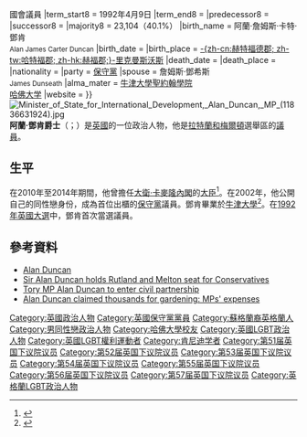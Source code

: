 {{NoteTA
|G1=PoliticiansUK
}}
{{Infobox officeholder
|name             = 鄧克勤爵士 <small>閣下<br/>The Rt Hon. Sir Alan Duncan {{Post-nominals|country=GBR|KCMG|MP}}
|image            = Official portrait of Sir Alan Duncan crop 2.jpg
|office           = {{le|歐洲事務國務大臣|Minister of State for Europe|歐洲及美洲事務國務大臣}}
|primeminister    = [[文翠珊|文翠珊]]
|1blankname       = [[外交及聯邦事務大臣|大臣]]
|1namedata        = [[鲍里斯·约翰逊|鲍里斯·约翰逊]]<br/>[[杰里米·亨特|杰里米·亨特]]
|term_start       = 2016年7月15日
|term_end         = 2019年7月22日
|predecessor      = [[李達德|李達德]]{{small|（歐洲事務）}}
|successor        = 
|office1          = {{le|國際發展事務部|Department of International Development|國際發展事務國務大臣}}
|primeminister1   = [[戴维·卡梅伦|戴维·卡梅伦]]
|1blankname1      = [[國際發展大臣|國際發展大臣]]
|1namedata1       = [[安德魯·米切爾|安德魯·米切爾]]<br>[[簡意寧|簡意寧]]
|term_start1      = 2010年5月13日
|term_end1        = 2014年7月10日
|predecessor1     = [[加雷斯·托馬斯|加雷斯·托馬斯]]
|successor1       = [[德斯蒙德·斯韋恩|德斯蒙德·斯韋恩]]
|constituency_MP8 = [[拉特蘭和梅爾頓_(英國國會選區)|拉特蘭和梅爾頓]]選區
|parliament8      = 英國下議院{{!}}國會議員
|term_start8      = 1992年4月9日
|term_end8        = 
|predecessor8     = {{le|邁克爾·萊瑟姆|Michael Latham}}
|successor8       = 
|majority8        = 23,104（40.1%）
|birth_name       = 阿蘭·詹姆斯·卡特·鄧肯<br/><small>Alan James Carter Duncan</small>
|birth_date       = {{birth date and age|1957|3|31}}
|birth_place      = {{ENG}}[[赫特福德郡|-{zh-cn:赫特福德郡; zh-tw:哈特福郡; zh-hk:赫福郡;}-]][[里克曼斯沃斯|里克曼斯沃斯]]
|death_date       = 
|death_place      = 
|nationality      = {{UK}}
|party            = [[保守黨_(英國)|保守黨]]
|spouse           = 詹姆斯·鄧希斯<br/><small>James Dunseath</small>
|alma_mater       = [[牛津大學聖約翰學院|牛津大學聖約翰學院]]<br/>[[哈佛大学|哈佛大学]]
|website          = {{Official URL}}
}}
{{blpsources|time=2015-05-22T12:32:31+00:00}}
{{expand|time=2015-05-22T12:32:31+00:00}}
[[File:Minister_of_State_for_International_Development,_Alan_Duncan,_MP_(11836631924).jpg|thumb]]
'''阿蘭·鄧肯爵士'''{{KCMG}}（{{lang-en|Sir Alan James Carter Duncan}}；{{bd|1957年|3月31日}}）是[[英國|英國]]的一位政治人物，他是[[拉特蘭和梅爾頓_(英國國會選區)|拉特蘭和梅爾頓]]選舉區的[[英國下議院#議員和選舉|議員]]。

==生平==
在2010年至2014年期間，他曾擔任[[大衛·卡麥隆|大衛·卡麥隆]][[內閣|內閣]]的{{le|國際發展部|Department for International Development}}[[大臣|大臣]]<ref>{{cite web |url=http://www.number10.gov.uk/news/topstorynews/2010/05/her-majestys-government-49840 |title=Her Majesty’s Government |publisher=Number10.gov.uk |date= |accessdate=15 May 2010 |archiveurl=https://web.archive.org/web/20100515034600/http://www.number10.gov.uk/news/topstorynews/2010/05/her-majestys-government-49840 |archivedate=2010-05-15|deadurl=yes }}</ref>。在2002年，他公開自己的同性戀身份，成為首位出櫃的[[保守黨_(英國)|保守黨]]議員。鄧肯畢業於[[牛津大學|牛津大學]]<ref name="Conservatives.com profile">{{cite web |url=http://www.conservatives.com/tile.do?def=people.person.page&PersonID=4664 |title=Alan Duncan MP |accessdate=5 May 2008 |date= |publisher=[[Conservative_Party_(UK)|Conservative Party]] |archiveurl=https://web.archive.org/web/20071206083030/http://www.conservatives.com/tile.do?def=people.person.page&PersonID=4664 |archivedate=2007-12-06|deadurl=yes }}</ref>。在[[1992年英國大選|1992年英國大選]]中，鄧肯首次當選議員。

==參考資料==
{{reflist}}
*[http://news.bbc.co.uk/2/hi/uk_news/politics/2163663.stm Alan Duncan]
*[https://web.archive.org/web/20150803063138/http://www.peterboroughtoday.co.uk/news/politics/politics-news/sir-alan-duncan-holds-rutland-and-melton-seat-for-conservatives-1-6732721 Sir Alan Duncan holds Rutland and Melton seat for Conservatives]
*[https://web.archive.org/web/20080503120847/http://www.telegraph.co.uk/news/newstopics/politics/conservative/1580567/Tory-MP-Alan-Duncan-to-enter-civil-partnership.html Tory MP Alan Duncan to enter civil partnership]
*[http://www.telegraph.co.uk/news/newstopics/mps-expenses/5304976/Alan-Duncan-claimed-thousands-for-gardening-MPs-expenses.html Alan Duncan claimed thousands for gardening: MPs' expenses]

{{Authority control}}

{{DEFAULTSORT:Duncan, Alan}}

[[Category:英國政治人物|Category:英國政治人物]]
[[Category:英國保守黨黨員|Category:英國保守黨黨員]]
[[Category:蘇格蘭裔英格蘭人|Category:蘇格蘭裔英格蘭人]]
[[Category:男同性戀政治人物|Category:男同性戀政治人物]]
[[Category:哈佛大學校友|Category:哈佛大學校友]]
[[Category:英國LGBT政治人物|Category:英國LGBT政治人物]]
[[Category:英國LGBT權利運動者|Category:英國LGBT權利運動者]]
[[Category:肯尼迪学者|Category:肯尼迪学者]]
[[Category:第51届英国下议院议员|Category:第51届英国下议院议员]]
[[Category:第52届英国下议院议员|Category:第52届英国下议院议员]]
[[Category:第53届英国下议院议员|Category:第53届英国下议院议员]]
[[Category:第54届英国下议院议员|Category:第54届英国下议院议员]]
[[Category:第55届英国下议院议员|Category:第55届英国下议院议员]]
[[Category:第56届英国下议院议员|Category:第56届英国下议院议员]]
[[Category:第57届英国下议院议员|Category:第57届英国下议院议员]]
[[Category:英格蘭LGBT政治人物|Category:英格蘭LGBT政治人物]]